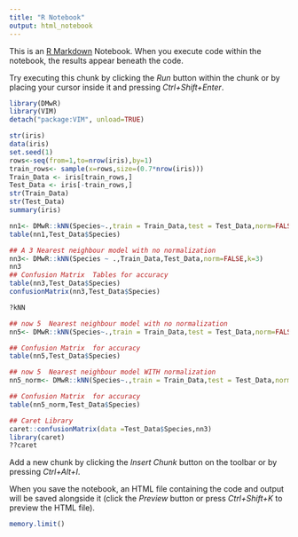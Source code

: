 ---
title: "R Notebook"
output: html_notebook
---

This is an [R Markdown](http://rmarkdown.rstudio.com) Notebook. When you execute code within the notebook, the results appear beneath the code. 

Try executing this chunk by clicking the *Run* button within the chunk or by placing your cursor inside it and pressing *Ctrl+Shift+Enter*. 

```{r}
library(DMwR)
library(VIM)
detach("package:VIM", unload=TRUE)

str(iris)
data(iris)
set.seed(1)
rows<-seq(from=1,to=nrow(iris),by=1)
train_rows<- sample(x=rows,size=(0.7*nrow(iris)))
Train_Data <- iris[train_rows,]
Test_Data <- iris[-train_rows,]
str(Train_Data)
str(Test_Data)
summary(iris)

nn1<- DMwR::kNN(Species~.,train = Train_Data,test = Test_Data,norm=FALSE,k=1)
table(nn1,Test_Data$Species)

## A 3 Nearest neighbour model with no normalization
nn3<- DMwR::kNN(Species ~ .,Train_Data,Test_Data,norm=FALSE,k=3)
nn3
## Confusion Matrix  Tables for accuracy
table(nn3,Test_Data$Species)
confusionMatrix(nn3,Test_Data$Species)

?kNN

## now 5  Nearest neighbour model with no normalization
nn5<- DMwR::kNN(Species~.,train = Train_Data,test = Test_Data,norm=FALSE,k=5)

## Confusion Matrix  for accuracy
table(nn5,Test_Data$Species)

## now 5  Nearest neighbour model WITH normalization
nn5_norm<- DMwR::kNN(Species~.,train = Train_Data,test = Test_Data,norm=TRUE,k=5)

## Confusion Matrix  for accuracy
table(nn5_norm,Test_Data$Species)

## Caret Library
caret::confusionMatrix(data =Test_Data$Species,nn3)
library(caret)
??caret

```

Add a new chunk by clicking the *Insert Chunk* button on the toolbar or by pressing *Ctrl+Alt+I*.

When you save the notebook, an HTML file containing the code and output will be saved alongside it (click the *Preview* button or press *Ctrl+Shift+K* to preview the HTML file).
```{r}
memory.limit()
```

